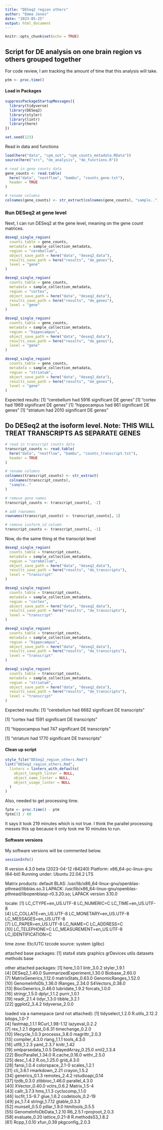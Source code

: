 ```yaml
---
title: "DESeq2 region others"
author: "Emma Jones"
date: "2023-05-25"
output: html_document
---
```


```r
knitr::opts_chunk$set(echo = TRUE)
```

## Script for DE analysis on one brain region vs others grouped together

For code review, I am tracking the amount of time that this analysis will take.

```r
ptm <- proc.time()
```

#### Load in Packages

```r
suppressPackageStartupMessages({
  library(tidyverse)
  library(DESeq2)
  library(styler)
  library(lintr)
  library(here)
})

set.seed(123)
```

Read in data and functions

```r
load(here("data", "cpm_out", "cpm_counts_metadata.RData"))
source(here("src", "de_analysis", "de_functions.R"))

# read in gene counts data
gene_counts <- read.table(
  here("data", "nextflow", "bambu", "counts_gene.txt"),
  header = TRUE
)

# rename columns
colnames(gene_counts) <- str_extract(colnames(gene_counts), "sample..")
```

### Run DESeq2 at gene level

Next, I can run DESeq2 at the gene level, meaning on the gene count matrices.

```r
deseq2_single_region(
  counts_table = gene_counts,
  metadata = sample_collection_metadata,
  region = "cerebellum",
  object_save_path = here("data", "deseq2_data"),
  results_save_path = here("results", "de_genes"),
  level = "gene"
)

deseq2_single_region(
  counts_table = gene_counts,
  metadata = sample_collection_metadata,
  region = "cortex",
  object_save_path = here("data", "deseq2_data"),
  results_save_path = here("results", "de_genes"),
  level = "gene"
)

deseq2_single_region(
  counts_table = gene_counts,
  metadata = sample_collection_metadata,
  region = "hippocampus",
  object_save_path = here("data", "deseq2_data"),
  results_save_path = here("results", "de_genes"),
  level = "gene"
)

deseq2_single_region(
  counts_table = gene_counts,
  metadata = sample_collection_metadata,
  region = "striatum",
  object_save_path = here("data", "deseq2_data"),
  results_save_path = here("results", "de_genes"),
  level = "gene"
)
```

Expected results:
[1] "cerebellum had 5916 significant DE genes"
[1] "cortex had 1969 significant DE genes"
[1] "hippocampus had 861 significant DE genes"
[1] "striatum had 2010 significant DE genes"

## Do DESeq2 at the isoform level. Note: THIS WILL TREAT TRANSCRIPTS AS SEPARATE GENES

```r
# read in transcript counts data
transcript_counts <- read.table(
  here("data", "nextflow", "bambu", "counts_transcript.txt"),
  header = TRUE
)

# rename columns
colnames(transcript_counts) <- str_extract(
  colnames(transcript_counts),
  "sample.."
)

# remove gene names
transcript_counts <- transcript_counts[, -2]

# add rownames
rownames(transcript_counts) <- transcript_counts[, 1]

# remove isoform_id column
transcript_counts <- transcript_counts[, -1]
```

Now, do the same thing at the transcript level

```r
deseq2_single_region(
  counts_table = transcript_counts,
  metadata = sample_collection_metadata,
  region = "cerebellum",
  object_save_path = here("data", "deseq2_data"),
  results_save_path = here("results", "de_transcripts"),
  level = "transcript"
)

deseq2_single_region(
  counts_table = transcript_counts,
  metadata = sample_collection_metadata,
  region = "cortex",
  object_save_path = here("data", "deseq2_data"),
  results_save_path = here("results", "de_transcripts"),
  level = "transcript"
)

deseq2_single_region(
  counts_table = transcript_counts,
  metadata = sample_collection_metadata,
  region = "hippocampus",
  object_save_path = here("data", "deseq2_data"),
  results_save_path = here("results", "de_transcripts"),
  level = "transcript"
)

deseq2_single_region(
  counts_table = transcript_counts,
  metadata = sample_collection_metadata,
  region = "striatum",
  object_save_path = here("data", "deseq2_data"),
  results_save_path = here("results", "de_transcripts"),
  level = "transcript"
)
```
Expected results: 
[1] "cerebellum had 6682 significant DE transcripts"

[1] "cortex had 1591 significant DE transcripts"

[1] "hippocampus had 747 significant DE transcripts"

[1] "striatum had 1770 significant DE transcripts"

#### Clean up script

```r
style_file("DESeq2_region_others.Rmd")
lint("DESeq2_region_others.Rmd",
  linters = linters_with_defaults(
    object_length_linter = NULL,
    object_name_linter = NULL,
    object_usage_linter = NULL
  )
)
```

Also, needed to get processing time.

```r
fptm <- proc.time() - ptm
fptm[3] / 60
```

It says it took 219 minutes which is not true. I think the parallel processing messes this up because it only took me 10 minutes to run.

#### Software versions

My software versions will be commented below.

```r
sessionInfo()
```

R version 4.3.0 beta (2023-04-12 r84240)
Platform: x86_64-pc-linux-gnu (64-bit)
Running under: Ubuntu 22.04.2 LTS

Matrix products: default
BLAS:   /usr/lib/x86_64-linux-gnu/openblas-pthread/libblas.so.3 
LAPACK: /usr/lib/x86_64-linux-gnu/openblas-pthread/libopenblasp-r0.3.20.so;  LAPACK version 3.10.0

locale:
 [1] LC_CTYPE=en_US.UTF-8       LC_NUMERIC=C               LC_TIME=en_US.UTF-8       
 [4] LC_COLLATE=en_US.UTF-8     LC_MONETARY=en_US.UTF-8    LC_MESSAGES=en_US.UTF-8   
 [7] LC_PAPER=en_US.UTF-8       LC_NAME=C                  LC_ADDRESS=C              
[10] LC_TELEPHONE=C             LC_MEASUREMENT=en_US.UTF-8 LC_IDENTIFICATION=C       

time zone: Etc/UTC
tzcode source: system (glibc)

attached base packages:
[1] stats4    stats     graphics  grDevices utils     datasets  methods   base     

other attached packages:
 [1] here_1.0.1                  lintr_3.0.2                 styler_1.9.1               
 [4] DESeq2_1.40.0               SummarizedExperiment_1.30.0 Biobase_2.60.0             
 [7] MatrixGenerics_1.12.0       matrixStats_0.63.0          GenomicRanges_1.52.0       
[10] GenomeInfoDb_1.36.0         IRanges_2.34.0              S4Vectors_0.38.0           
[13] BiocGenerics_0.46.0         lubridate_1.9.2             forcats_1.0.0              
[16] stringr_1.5.0               dplyr_1.1.2                 purrr_1.0.1                
[19] readr_2.1.4                 tidyr_1.3.0                 tibble_3.2.1               
[22] ggplot2_3.4.2               tidyverse_2.0.0            

loaded via a namespace (and not attached):
 [1] tidyselect_1.2.0        R.utils_2.12.2          bitops_1.0-7           
 [4] fastmap_1.1.1           RCurl_1.98-1.12         lazyeval_0.2.2         
 [7] rex_1.2.1               digest_0.6.31           timechange_0.2.0       
[10] lifecycle_1.0.3         processx_3.8.0          magrittr_2.0.3         
[13] compiler_4.3.0          rlang_1.1.1             tools_4.3.0            
[16] utf8_1.2.3              yaml_2.3.7              knitr_1.42             
[19] xmlparsedata_1.0.5      DelayedArray_0.25.0     xml2_1.3.4             
[22] BiocParallel_1.34.0     R.cache_0.16.0          withr_2.5.0            
[25] desc_1.4.2              R.oo_1.25.0             grid_4.3.0             
[28] fansi_1.0.4             colorspace_2.1-0        scales_1.2.1           
[31] cli_3.6.1               rmarkdown_2.21          crayon_1.5.2           
[34] generics_0.1.3          remotes_2.4.2           rstudioapi_0.14        
[37] tzdb_0.3.0              zlibbioc_1.46.0         parallel_4.3.0         
[40] XVector_0.40.0          vctrs_0.6.2             Matrix_1.5-4           
[43] callr_3.7.3             hms_1.1.3               cyclocomp_1.1.0        
[46] locfit_1.5-9.7          glue_1.6.2              codetools_0.2-19       
[49] ps_1.7.4                stringi_1.7.12          gtable_0.3.3           
[52] munsell_0.5.0           pillar_1.9.0            htmltools_0.5.5        
[55] GenomeInfoDbData_1.2.10 R6_2.5.1                rprojroot_2.0.3        
[58] evaluate_0.20           lattice_0.21-8          R.methodsS3_1.8.2      
[61] Rcpp_1.0.10             xfun_0.39               pkgconfig_2.0.3 
